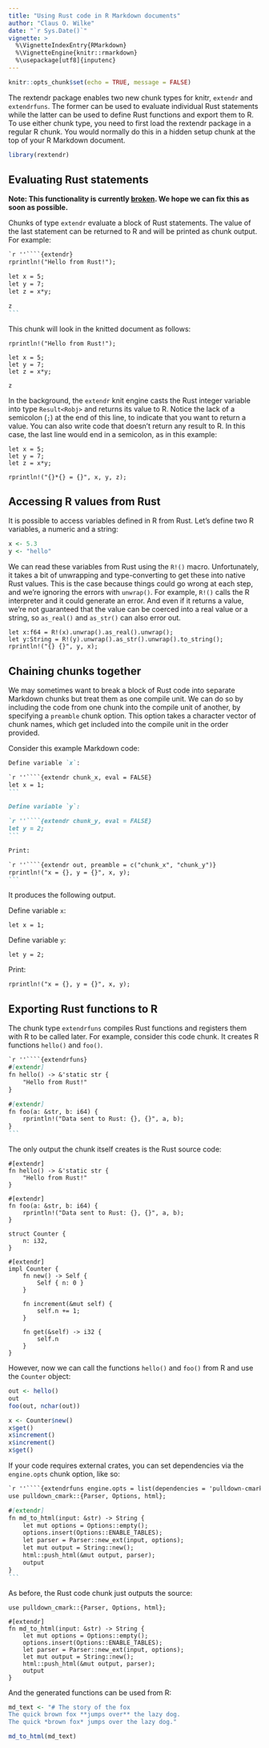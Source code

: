 ```yaml
---
title: "Using Rust code in R Markdown documents"
author: "Claus O. Wilke"
date: "`r Sys.Date()`"
vignette: >
  %\VignetteIndexEntry{RMarkdown}
  %\VignetteEngine{knitr::rmarkdown}
  %\usepackage[utf8]{inputenc}
---
```


```r
knitr::opts_chunk$set(echo = TRUE, message = FALSE)
```

The rextendr package enables two new chunk types for knitr, `extendr` and `extendrfuns`. The former can be used to evaluate individual Rust statements while the latter can be used to define Rust functions and export them to R. To use either chunk type, you need to first load the rextendr package in a regular R chunk. You would normally do this in a hidden setup chunk at the top of your R Markdown document.

```r
library(rextendr)
```

## Evaluating Rust statements

**Note: This functionality is currently [broken](https://github.com/extendr/rextendr/issues/32). We hope we can fix this as soon as possible.**

Chunks of type `extendr` evaluate a block of Rust statements. The value of the last statement can be returned to R and will be printed as chunk output. For example:

````markdown
`r ''````{extendr}
rprintln!("Hello from Rust!");

let x = 5;
let y = 7;
let z = x*y;

z
```
````

This chunk will look in the knitted document as follows:
```extendr
rprintln!("Hello from Rust!");

let x = 5;
let y = 7;
let z = x*y;

z
```

In the background, the `extendr` knit engine casts the Rust integer variable into type `Result<Robj>` and returns its value to R. Notice the lack of a semicolon (`;`) at the end of this line, to indicate that you want to return a value. You can also write code that doesn't return any result to R. In this case, the last line would end in a semicolon, as in this example:

```extendr
let x = 5;
let y = 7;
let z = x*y;

rprintln!("{}*{} = {}", x, y, z);
```

## Accessing R values from Rust

It is possible to access variables defined in R from Rust. Let's define two R variables, a numeric and a string:

```r
x <- 5.3
y <- "hello"
```

We can read these variables from Rust using the `R!()` macro. Unfortunately, it takes a bit of unwrapping and type-converting to get these into native Rust values. This is the case because things could go wrong at each step, and we're ignoring the errors with `unwrap()`. For example, `R!()` calls the R interpreter and it could generate an error. And even if it returns a value, we're not guaranteed that the value can be coerced into a real value or a string, so `as_real()` and `as_str()` can also error out.

```extendr
let x:f64 = R!(x).unwrap().as_real().unwrap();
let y:String = R!(y).unwrap().as_str().unwrap().to_string();
rprintln!("{} {}", y, x);
```

## Chaining chunks together

We may sometimes want to break a block of Rust code into separate Markdown chunks but treat them as one compile unit. We can do so by including the code from one chunk into the compile unit of another, by specifying a `preamble` chunk option. This option takes a character vector of chunk names, which get included into the compile unit in the order provided.

Consider this example Markdown code:

````markdown
Define variable `x`:

`r ''````{extendr chunk_x, eval = FALSE}
let x = 1;
```

Define variable `y`:

`r ''````{extendr chunk_y, eval = FALSE}
let y = 2;
```

Print:

`r ''````{extendr out, preamble = c("chunk_x", "chunk_y")}
rprintln!("x = {}, y = {}", x, y);
```
````

It produces the following output.

Define variable `x`:

```extendr
let x = 1;
```

Define variable `y`:

```extendr
let y = 2;
```

Print:

```extendr
rprintln!("x = {}, y = {}", x, y);
```

## Exporting Rust functions to R

The chunk type `extendrfuns` compiles Rust functions and registers them with R to be called later. For example, consider this code chunk. It creates R functions `hello()` and `foo()`.

````markdown
`r ''````{extendrfuns}
#[extendr]
fn hello() -> &'static str {
    "Hello from Rust!"
}

#[extendr]
fn foo(a: &str, b: i64) {
    rprintln!("Data sent to Rust: {}, {}", a, b);
}
```
````

The only output the chunk itself creates is the Rust source code:
```extendrsrc
#[extendr]
fn hello() -> &'static str {
    "Hello from Rust!"
}

#[extendr]
fn foo(a: &str, b: i64) {
    rprintln!("Data sent to Rust: {}, {}", a, b);
}

struct Counter {
    n: i32,
}

#[extendr]
impl Counter {
    fn new() -> Self {
        Self { n: 0 }
    }
    
    fn increment(&mut self) {
        self.n += 1;
    }
    
    fn get(&self) -> i32 {
        self.n
    }
}
```

However, now we can call the functions `hello()` and `foo()` from R and use the `Counter` object:

```r
out <- hello()
out
foo(out, nchar(out))

x <- Counter$new()
x$get()
x$increment()
x$increment()
x$get()
```

If your code requires external crates, you can set dependencies via the `engine.opts` chunk option, like so:

````markdown
`r ''````{extendrfuns engine.opts = list(dependencies = 'pulldown-cmark = "0.8"')}
use pulldown_cmark::{Parser, Options, html};

#[extendr]
fn md_to_html(input: &str) -> String {
    let mut options = Options::empty();
    options.insert(Options::ENABLE_TABLES);
    let parser = Parser::new_ext(input, options);
    let mut output = String::new();
    html::push_html(&mut output, parser);
    output
}
```
````

As before, the Rust code chunk just outputs the source:
```extendrsrc
use pulldown_cmark::{Parser, Options, html};

#[extendr]
fn md_to_html(input: &str) -> String {
    let mut options = Options::empty();
    options.insert(Options::ENABLE_TABLES);
    let parser = Parser::new_ext(input, options);
    let mut output = String::new();
    html::push_html(&mut output, parser);
    output
}
```

And the generated functions can be used from R:

```r
md_text <- "# The story of the fox
The quick brown fox **jumps over** the lazy dog.
The quick *brown fox* jumps over the lazy dog."

md_to_html(md_text)
```
